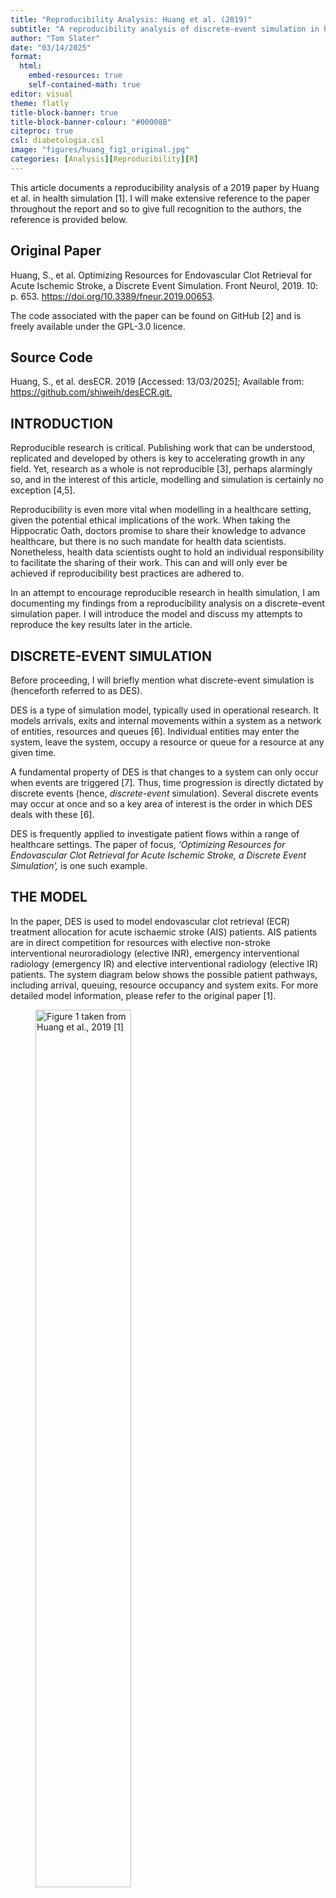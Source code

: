 ```yaml
---
title: "Reproducibility Analysis: Huang et al. (2019)"
subtitle: "A reproducibility analysis of discrete-event simulation in healthcare"
author: "Tom Slater"
date: "03/14/2025"
format: 
  html:
    embed-resources: true
    self-contained-math: true
editor: visual
theme: flatly
title-block-banner: true
title-block-banner-colour: "#00008B"
citeproc: true
csl: diabetologia.csl
image: "figures/huang_fig1_original.jpg"
categories: [Analysis][Reproducibility][R]
---
```


This article documents a reproducibility analysis of a 2019 paper by Huang et al. in health simulation \[1\]. I will make extensive reference to the paper throughout the report and so to give full recognition to the authors, the reference is provided below.

::: {.callout-note icon="false"}
## Original Paper

Huang, S., et al. Optimizing Resources for Endovascular Clot Retrieval for Acute Ischemic Stroke, a Discrete Event Simulation. Front Neurol, 2019. 10: p. 653. <https://doi.org/10.3389/fneur.2019.00653>.
:::

The code associated with the paper can be found on GitHub \[2\] and is freely available under the GPL-3.0 licence.

::: {.callout-note icon="false"}
## Source Code

Huang, S., et al. desECR. 2019 \[Accessed: 13/03/2025\]; Available from: <https://github.com/shiweih/desECR.git.>
:::

## INTRODUCTION

Reproducible research is critical. Publishing work that can be understood, replicated and developed by others is key to accelerating growth in any field. Yet, research as a whole is not reproducible \[3\], perhaps alarmingly so, and in the interest of this article, modelling and simulation is certainly no exception \[4,5\].

Reproducibility is even more vital when modelling in a healthcare setting, given the potential ethical implications of the work. When taking the Hippocratic Oath, doctors promise to share their knowledge to advance healthcare, but there is no such mandate for health data scientists. Nonetheless, health data scientists ought to hold an individual responsibility to facilitate the sharing of their work. This can and will only ever be achieved if reproducibility best practices are adhered to.

In an attempt to encourage reproducible research in health simulation, I am documenting my findings from a reproducibility analysis on a discrete-event simulation paper. I will introduce the model and discuss my attempts to reproduce the key results later in the article.

## DISCRETE-EVENT SIMULATION

Before proceeding, I will briefly mention what discrete-event simulation is (henceforth referred to as DES).

DES is a type of simulation model, typically used in operational research. It models arrivals, exits and internal movements within a system as a network of entities, resources and queues \[6\]. Individual entities may enter the system, leave the system, occupy a resource or queue for a resource at any given time.

A fundamental property of DES is that changes to a system can only occur when events are triggered \[7\]. Thus, time progression is directly dictated by discrete events (hence, *discrete-event* simulation). Several discrete events may occur at once and so a key area of interest is the order in which DES deals with these \[6\].

DES is frequently applied to investigate patient flows within a range of healthcare settings. The paper of focus, *'Optimizing Resources for Endovascular Clot Retrieval for Acute Ischemic Stroke, a Discrete Event Simulation',* is one such example.

## THE MODEL

In the paper, DES is used to model endovascular clot retrieval (ECR) treatment allocation for acute ischaemic stroke (AIS) patients. AIS patients are in direct competition for resources with elective non-stroke interventional neuroradiology (elective INR), emergency interventional radiology (emergency IR) and elective interventional radiology (elective IR) patients. The system diagram below shows the possible patient pathways, including arrival, queuing, resource occupancy and system exits. For more detailed model information, please refer to the original paper \[1\].

![Figure 1 taken from Huang et al., 2019 \[1\]](figures/huang_fig1_original.jpg){fig-align="center" width="60%"}

Huang et al. were interested in how patient waiting times and resource usage varied under different scenarios:

1.  **Baseline:** standard procedure under specified parameters.
2.  **Exclusive-use:** elective IR patients restricted to use of only the IR angiography machine.
3.  **Double angio INRs:** an extra INR angiography machine in place of an IR one.

The impact of adding an extra one and two hours to daytime shifts was also trialled under each of these scenarios.

The key results of the paper are figures 2-5, as well as a supplementary figure, which was submitted with the article. The success of my reproduction attempts will be directly assessed against these five plots.

## CODE

The R package `simmer` is used for running the simulations. The package is designed for DES model implementation and documentation can be found at [https://cran.r-project.org/web/packages/simmer/index.html](#0){.uri} \[8\].

In order for a reproducibility analysis to be performed in the first place, open code must be provided and this has been done by the authors via GitHub (found at <https://github.com/shiweih/desECR> \[2\]). Huang et al. ought to be commended for doing this, as this in itself drastically increases the reproducibility of their work. However, in general this is not enough; code that is not readable or fails to run is not of much use to anyone. Fortunately, I did not find this to be the case here. Though additional comments may have been useful, reasonable knowledge of `simmer` and DES theory is sufficient to grasp the model. I was also pleased to discover that the function used to run the simulations worked fine and was easily adaptable. The only minor criticism I had was that, to me at least, the purpose of the plotting function was unclear, as none of the plots were relevant to those in the paper. I hence removed this function from my own code and devised some plotting functions from scratch.

## RESULTS

In line with the original study, I repeated simulations for each of the scenarios thirty times. A reproducibility seed of `11032025` was used, as a nod to the date simulations were run. The amount of time spent on figure reproductions was not pre-specified. I simply kept on going until I had reached a point that reflected a 'best' attempt. Whilst it may have been better practice to give myself a timed cut-off, or at least to document some timings, this analysis served as an introduction to DES for me and so lines between learning general DES coding and specific model comprehension and modification often became blurred. Experienced researchers ought to be more rigorous with their time spent.

**FIGURE 2**

![Figure 2 taken from Huang et al., 2019 \[1\]](figures/huang_fig2_original.jpg){fig-align="center" width="70%"}

My attempt to recreate figure 2 from the paper was for the most part unsuccessful. The closest plot I produced did not sufficiently match the original, despite there being some similarities. In short, the density shapes are inconsistent in most cases and specific values are out.

![Reproduction of figure 2 from Huang et al., 2019 \[1\]](figures/huang_fig2_reproduced.png){fig-align="center" width="70%"}

**FIGURE 3**

![Figure 3 taken from Huang et al., 2019 \[1\]](figures/huang_fig3_original.jpg){fig-align="center" width="70%"}

Reproduction of figure 3 was also not achieved. Similar to figure 2, the densities are not consistent with the original plot. On top of this, the results I obtained for the baseline and double angio INR scenarios suggest a slight reduction in the waiting times when additional hours are added to the shift. This is a direct contradiction to a conclusion from the paper: only the exclusive-use scenario was found to see a significant drop in the wait times with one and two hours of extra work.

![Reproduction of figure 3 from Huang et al., 2019 \[1\]](figures/huang_fig3_reproduced.png){fig-align="center" width="70%"}

**FIGURE 4**

![Figure 4 taken from Huang et al., 2019 \[1\]](figures/huang_fig4_original.jpg){fig-align="center" width="70%"}

I was close to being able to reproduce figure 4. My resulting plot had a similar shape to the original figure and the general conclusions associated with it were reached. However, the exact mean values for disability-free life are not quite consistent with those Huang et al. obtained and so it is difficult to claim true reproducibility with this being the case.

![Reproduction of figure 4 from Huang et al., 2019 \[1\]](figures/huang_fig4_reproduced.png){fig-align="center" width="85%"}

**FIGURE 5**

![Figure 5 taken from Huang et al., 2019 \[1\]](figures/huang_fig5_original.jpg){fig-align="center" width="70%"}

Again, reproducing figure 5 was very nearly achieved, but not quite. I managed to obtain similar angio INR utilisation percentages when compared to the original. The value for the two angio INR scenario was in fact an exact match, but the other two were slightly out and so were not reproduced.

![Reproduction of figure 5 from Huang et al., 2019 \[1\]](figures/huang_fig5_reproduced.png){fig-align="center" width="85%"}

**SUPPLEMENTARY FIGURE**

![The supplementary figure associated with Huang et al., 2019 \[1\]](figures/huang_suppfig_original.png){fig-align="center" width="70%"}

The methods required to reproduce the supplementary figure were largely similar to those used for figures 2 and 3 and so unsurprisingly reproduction was unsuccessful. I did, however, manage to get somewhat consistent patterns to the paper - i.e. double and triple the number of patients follow a similar trend to the baseline number of patients - but the densities were not a match.

![Reproduction of the supplementary figure from Huang et al., 2019 \[1\]](figures/huang_suppfig_reproduced.png){fig-align="center" width="70%"}

## CHALLENGES

**SEED FOR REPRODUCIBILITY**

The model included elements of stochasticity, yet these were not controlled for through the use of a random seed. Without a reproducible seed, the output obtained by Huang et al. and my own output were subject to randomness and so results were unlikely to align. This made it difficult to decipher whether discrepancies in the results were just due to randomness or if it was something else.

**WAITING TIME PROBABILITIES**

Producing figures 2 and 3, as well as the supplementary figure, required the standardisation of mean waiting times. An explanation of how this was carried out was not included in the paper, mandating the inclusion of my own guess work. In all likelihood, the method I used was not the same as the one in the paper but I settled on it as a best attempt.

The approach I used can be summarised as follows:

1.  Assign all non-zero wait times into a set number of bins.
2.  Reassign all values as the midpoint of the bin they are collected in.
3.  Divide the frequency of values in each bin by the overall number of patients who did not wait at all, so that a ratio is obtained.
4.  Transform the ratios using the sigmoid function: $f(x) = \frac{1}{1+e^{-r}}$, where $r$ is the ratio.

**MEAN DISABILITY-FREE LIFE DAYS ADDED**

It was clear from the paper that the output of figure 4 was just a function of the waiting times for ECR patients. What I was unsure about was which resources the waiting time applied to. Initially, I took the average of all resources used by an ECR patient, but this looked very wrong. I eventually settled on waiting times for just the angio INR resource.

## FINAL COMMENTS

It should be said that the intention of this article is not to criticise the work of Huang et al. It is merely meant to advocate for the need for reproducibility and to document my attempts to reproduce this particular piece of work. Huang et al. should be commended for their strong research: they successfully constructed a complex DES model and achieved some substantial and impactful results. Nonetheless, it is my conclusion that their work is not able to be reproduced. Importantly, this is my conclusion. The results obtained are exclusively my attempts and it may be that others can in fact reproduce the figures successfully. But to the best of my ability I believe it cannot be done. So, despite a thorough piece of research, the paper cannot be verified. I would, however, argue that Huang et al. have provided us with something that can be easily manipulated and developed for use in a similar healthcare application. Their code was very readable and ran well, it was just the specific plots that proved problematic.

Advocating for computationally reproducibility, I ought to make sufficient attempts to ensure the results in this article are themselves reproducible. In light of this, I have upload my code to GitHub <https://github.com/tbslater/huang-reproducibility-analysis.git>. Please do get in touch if you have any questions or feedback from this piece of analysis.

## REFERENCES

1.  Huang, S., et al. Optimizing Resources for Endovascular Clot Retrieval for Acute Ischemic Stroke, a Discrete Event Simulation. Front Neurol, 2019. 10: p. 653.
2.  Huang, S., et al. desECR. 2019 \[Accessed: 13/03/2025\]; Available from: <https://github.com/shiweih/desECR.git.>
3.  Hudson, R. Should We Strive to Make Science Bias-Free? A Philosophical Assessment of the Reproducibility Crisis. Journal for General Philosophy of Science, 2021. 52(3): p. 389-405.
4.  Monks, T., et al. The simulation reproducibility crisis. Can reporting guidelines help? 2017. Operational Research Society.
5.  Taylor, S.J.E., et al. CRISIS, WHAT CRISIS – DOES REPRODUCIBILITY IN MODELING & SIMULATION REALLY MATTER? in 2018 Winter Simulation Conference (WSC). 2018.
6.  Schriber, T.J. and D.T. Brunner. Inside discrete-event simulation software: How it works and why it matters. in 2007 Winter Simulation Conference. 2007.
7.  Zhang, P., Chapter 19 - Industrial control system simulation routines, in Advanced Industrial Control Technology, P. Zhang, Editor. 2010, William Andrew Publishing: Oxford. p. 781-810.
8.  Ucar, I., B. Smeets, and A. Azcorra, simmer: Discrete-Event Simulation for R. Journal of Statistical Software, 2019. 90(2): p. 1-30.
